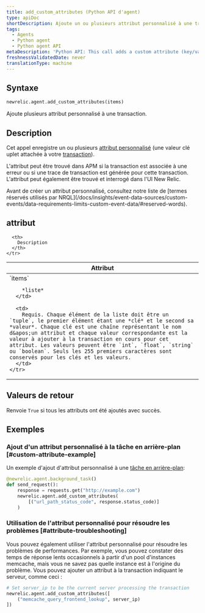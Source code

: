 ```yaml
---
title: add_custom_attributes (Python API d'agent)
type: apiDoc
shortDescription: Ajoute un ou plusieurs attribut personnalisé à une transaction.
tags:
  - Agents
  - Python agent
  - Python agent API
metaDescription: 'Python API: This call adds a custom attribute (key/value tuple) to a transaction.'
freshnessValidatedDate: never
translationType: machine
---
```


## Syntaxe

```py
newrelic.agent.add_custom_attributes(items)
```

Ajoute plusieurs attribut personnalisé à une transaction.

## Description

Cet appel enregistre un ou plusieurs [attribut personnalisé](/docs/new-relic-solutions/get-started/glossary/#attribute) (une valeur clé uplet attachée à votre [transaction](/docs/new-relic-solutions/get-started/glossary/#transaction)).

L&apos;attribut peut être trouvé dans APM si la transaction est associée à une erreur ou si une trace de transaction est générée pour cette transaction. L&apos;attribut peut également être trouvé et interrogé dans l&apos;UI New Relic.

<Callout variant="important">
  Avant de créer un attribut personnalisé, consultez notre liste de [termes réservés utilisés par NRQL](/docs/insights/event-data-sources/custom-events/data-requirements-limits-custom-event-data/#reserved-words).
</Callout>

## attribut

<table>
  <thead>
    <tr>
      <th width="25%">
        Attribut
      </th>

      <th>
        Description
      </th>
    </tr>
  </thead>

  <tbody>
    <tr>
      <td>
        `items`

        *liste*
      </td>

      <td>
        Requis. Chaque élément de la liste doit être un `tuple`, le premier élément étant une *clé* et le second sa *valeur*. Chaque clé est une chaîne représentant le nom d&apos;un attribut et chaque valeur correspondante est la valeur à ajouter à la transaction en cours pour cet attribut. Les valeurs peuvent être `int`, `float`, `string` ou `boolean`. Seuls les 255 premiers caractères sont conservés pour les clés et les valeurs.
      </td>
    </tr>
  </tbody>
</table>

## Valeurs de retour

Renvoie `True` si tous les attributs ont été ajoutés avec succès.

## Exemples

### Ajout d&apos;un attribut personnalisé à la tâche en arrière-plan [#custom-attribute-example]

Un exemple d&apos;ajout d&apos;attribut personnalisé à une [tâche en arrière-plan](/docs/agents/python-agent/python-agent-api/background_task):

```py
@newrelic.agent.background_task()
def send_request():
    response = requests.get("http://example.com")
    newrelic.agent.add_custom_attributes(
        [("url_path_status_code", response.status_code)]
    )
```

### Utilisation de l&apos;attribut personnalisé pour résoudre les problèmes [#attribute-troubleshooting]

Vous pouvez également utiliser l&apos;attribut personnalisé pour résoudre les problèmes de performances. Par exemple, vous pouvez constater des temps de réponse lents occasionnels à partir d&apos;un pool d&apos;instances memcache, mais vous ne savez pas quelle instance est à l&apos;origine du problème. Vous pouvez ajouter un attribut à la transaction indiquant le serveur, comme ceci :

```py
# Set server_ip to be the current server processing the transaction
newrelic.agent.add_custom_attributes([
    ("memcache_query_frontend_lookup", server_ip)
])
```